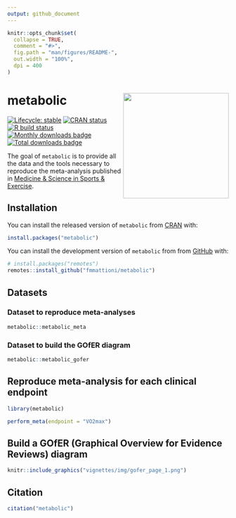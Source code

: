 ```yaml
---
output: github_document
---
```


<!-- README.md is generated from README.Rmd. Please edit that file -->

```r
knitr::opts_chunk$set(
  collapse = TRUE,
  comment = "#>",
  fig.path = "man/figures/README-",
  out.width = "100%",
  dpi = 400
)
```

# metabolic <img src='man/figures/logo.png' align="right" height="240" />

<!-- badges: start -->
[![Lifecycle: stable](https://img.shields.io/badge/lifecycle-stable-brightgreen.svg)](https://www.tidyverse.org/lifecycle/#stable)
[![CRAN status](https://www.r-pkg.org/badges/version/metabolic)](https://CRAN.R-project.org/package=metabolic)
[![R build status](https://github.com/fmmattioni/metabolic/workflows/R-CMD-check/badge.svg)](https://github.com/fmmattioni/metabolic/actions)
[![Monthly downloads badge](https://cranlogs.r-pkg.org/badges/last-month/metabolic?color=blue)](https://CRAN.R-project.org/package=metabolic)
[![Total downloads badge](https://cranlogs.r-pkg.org/badges/grand-total/metabolic?color=blue)](https://CRAN.R-project.org/package=metabolic)
<!-- badges: end -->

The goal of `metabolic` is to provide all the data and the tools necessary to reproduce the meta-analysis published in [Medicine & Science in Sports & Exercise](https://journals.lww.com/acsm-msse/Abstract/9000/Effectiveness_of_HIIE_versus_MICT_in_Improving.96194.aspx).

## Installation

You can install the released version of `metabolic` from [CRAN](https://CRAN.R-project.org/package=metabolic) with:

``` r
install.packages("metabolic")
```

You can install the development version of `metabolic` from from [GitHub](https://github.com/fmmattioni/metabolic) with:

``` r
# install.packages("remotes")
remotes::install_github("fmmattioni/metabolic")
```

## Datasets

### Dataset to reproduce meta-analyses

```r
metabolic::metabolic_meta
```

### Dataset to build the GOfER diagram

```r
metabolic::metabolic_gofer
```

## Reproduce meta-analysis for each clinical endpoint

```r
library(metabolic)

perform_meta(endpoint = "VO2max")
```

## Build a GOfER (Graphical Overview for Evidence Reviews) diagram

```r
knitr::include_graphics("vignettes/img/gofer_page_1.png")
```

## Citation

```r
citation("metabolic")
```

